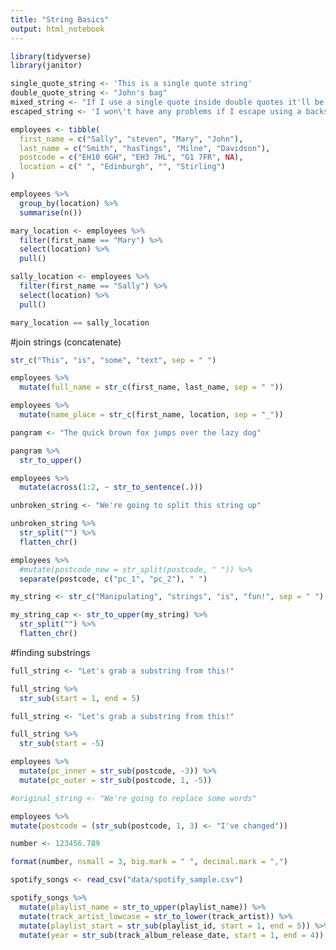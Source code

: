 ```yaml
---
title: "String Basics"
output: html_notebook
---
```


```r
library(tidyverse)
library(janitor)
```

```r
single_quote_string <- 'This is a single quote string'
double_quote_string <- "John's bag"
mixed_string <- "If I use a single quote inside double quotes it'll be fine, though."
escaped_string <- 'I won\'t have any problems if I escape using a backslash before the quote.'
```

```r
employees <- tibble(
  first_name = c("Sally", "steven", "Mary", "John"),
  last_name = c("Smith", "hasTings", "Milne", "Davidson"),
  postcode = c("EH10 6GH", "EH3 7HL", "G1 7FR", NA), 
  location = c(" ", "Edinburgh", "", "Stirling")
)
```

```r
employees %>% 
  group_by(location) %>% 
  summarise(n())
```

```r
mary_location <- employees %>% 
  filter(first_name == "Mary") %>% 
  select(location) %>% 
  pull()

sally_location <- employees %>% 
  filter(first_name == "Sally") %>% 
  select(location) %>% 
  pull()

mary_location == sally_location
```
#join strings (concatenate)

```r

str_c("This", "is", "some", "text", sep = " ")
```
```r
employees %>% 
  mutate(full_name = str_c(first_name, last_name, sep = " "))
```

```r
employees %>% 
  mutate(name_place = str_c(first_name, location, sep = "_"))
```

```r
pangram <- "The quick brown fox jumps over the lazy dog"

pangram %>% 
  str_to_upper()
```
```r
employees %>% 
  mutate(across(1:2, ~ str_to_sentence(.)))
```
```r
unbroken_string <- "We're going to split this string up"

unbroken_string %>% 
  str_split("") %>% 
  flatten_chr()
```
```r
employees %>% 
  #mutate(postcode_new = str_split(postcode, " ")) %>% 
  separate(postcode, c("pc_1", "pc_2"), " ")
```

```r
my_string <- str_c("Manipulating", "strings", "is", "fun!", sep = " ")

my_string_cap <- str_to_upper(my_string) %>% 
  str_split("") %>% 
  flatten_chr()
```

#finding substrings

```r
full_string <- "Let's grab a substring from this!"

full_string %>%
  str_sub(start = 1, end = 5)
```
```r
full_string <- "Let's grab a substring from this!"

full_string %>%
  str_sub(start = -5)
```
```r
employees %>% 
  mutate(pc_inner = str_sub(postcode, -3)) %>% 
  mutate(pc_outer = str_sub(postcode, 1, -5))
```
```r
#original_string <- "We're going to replace some words"

employees %>% 
mutate(postcode = (str_sub(postcode, 1, 3) <- "I've changed"))
```

```r
number <- 123456.789

format(number, nsmall = 3, big.mark = " ", decimal.mark = ",")

```

```r
spotify_songs <- read_csv("data/spotify_sample.csv")

spotify_songs %>% 
  mutate(playlist_name = str_to_upper(playlist_name)) %>% 
  mutate(track_artist_lowcase = str_to_lower(track_artist)) %>% 
  mutate(playlist_start = str_sub(playlist_id, start = 1, end = 5)) %>% 
  mutate(year = str_sub(track_album_release_date, start = 1, end = 4))
```

